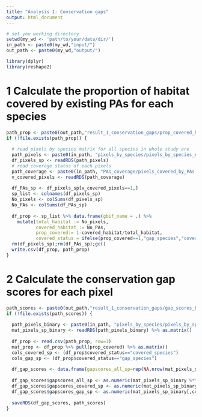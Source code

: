 ---
title: "Analysis 1: Conservation gaps"
output: html_document
---

```{r setup, include=FALSE}

# set you working directory 
setwd(my_wd <- 'path/to/your/data/dir/') 
in_path <- paste0(my_wd,"input/")
out_path <- paste0(my_wd,"output/")

library(dplyr)
library(reshape2)

```

# 1 Calculate the proportion of habitat covered by existing PAs for each species

```{r}

path_prop <- paste0(out_path,"result_1_conservation_gaps/prop_covered_habitat_by_species.csv")
if (!file.exists(path_prop)) {
  
  # read pixels by species matrix for all species in whole study are
  path_pixels <- paste0(in_path, "pixels_by_species/pixels_by_species_AOH30m_aggregated.rds")
  df_pixels_sp <- readRDS(path_pixels)
  # read coverage status of each pixels
  path_coverage <- paste0(in_path, "PAs_coverage/pixels_covered_by_PAs.rds")
  v_covered_pixels <- readRDS(path_coverage)
  
  df_PAs_sp <- df_pixels_sp[v_covered_pixels==1,]
  sp_list <- colnames(df_pixels_sp)
  No_pixels <- colSums(df_pixels_sp)
  No_PAs <- colSums(df_PAs_sp)
  
  df_prop <- sp_list %>% data.frame(gbif_name = .) %>% 
    mutate(total_habitat := No_pixels,
           covered_habitat := No_PAs,
           prop_covered:= 1-covered_habitat/total_habitat,
           covered_status = ifelse(prop_covered==1,"gap_species","covered_species"))
  rm(df_pixels_sp);rm(df_PAs_sp);gc()
  write.csv(df_prop, path_prop)
}

```

# 2 Calculate the conservation gap scores for each pixel

```{r}

path_scores <- paste0(out_path,"result_1_conservation_gaps/gap_scores_by_pixels.rds")
if (!file.exists(path_scores)) {
  
  path_pixels_binary <- paste0(in_path, "pixels_by_species/pixels_by_species_binary_AOH30m_aggregated.rds")
  mat_pixels_sp_binary <- readRDS(path_pixels_binary) %>% as.matrix()
  
  df_prop <- read.csv(path_prop, row=1)
  mat_prop <- df_prop %>% pull(prop_covered) %>% as.matrix()
  cols_covered_sp <- (df_prop$covered_status=="covered_species")
  cols_gap_sp <- (df_prop$covered_status=="gap_species")
  
  df_gap_scores <- data.frame(gapscores_all_sp=rep(NA,nrow(mat_pixels_sp_binary)))
  
  df_gap_scores$gapscores_all_sp <- as.numeric(mat_pixels_sp_binary %*% mat_prop)
  df_gap_scores$gapscores_covered_sp <- as.numeric(mat_pixels_sp_binary[,cols_covered_sp] %*% mat_prop[cols_covered_sp])
  df_gap_scores$gapscores_gap_sp <- as.numeric(mat_pixels_sp_binary[,cols_gap_sp] %*% mat_prop[cols_gap_sp])
  
  saveRDS(df_gap_scores, path_scores)
}
        
```

